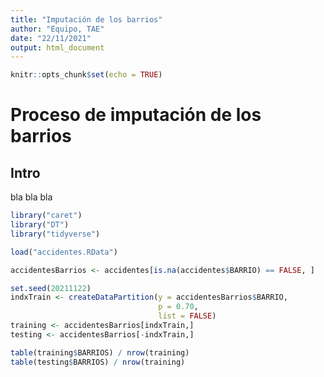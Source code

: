 ```yaml
---
title: "Imputación de los barrios"
author: "Equipo, TAE"
date: "22/11/2021"
output: html_document
---
```


```r
knitr::opts_chunk$set(echo = TRUE)
```

# Proceso de imputación de los barrios

## Intro

bla bla bla

```r
library("caret")
library("DT")
library("tidyverse")
```


```r
load("accidentes.RData")
```

```r
accidentesBarrios <- accidentes[is.na(accidentes$BARRIO) == FALSE, ]
```

```r
set.seed(20211122)
indxTrain <- createDataPartition(y = accidentesBarrios$BARRIO,
                                 p = 0.70,
                                 list = FALSE)
training <- accidentesBarrios[indxTrain,]
testing <- accidentesBarrios[-indxTrain,]
```

```r
table(training$BARRIOS) / nrow(training)
table(testing$BARRIOS) / nrow(training)
```

